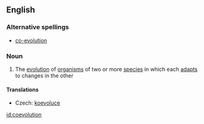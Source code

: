 ==English==

===Alternative spellings===
*[[co-evolution]]

===Noun===
{{wikipedia|co-evolution}}
{{en-noun|-}}

# {{biology}} The [[evolution]] of [[organism]]s of two or more [[species]] in which each [[adapt]]s to changes in the other

====Translations====
{{trans-top|evolution featuring mutual adaptation}}
* Czech: [[koevoluce]] {{f}}
{{trans-mid}}
{{trans-bottom}}

[[id:coevolution]]